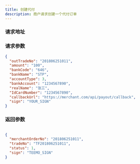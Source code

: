 ```yaml
---
title: 创建代付
description: 商户请求创建一个代付订单
---
```



### 请求地址

<ReqAddr method="POST" url="/api/pay/payout/create/v1" />

### 请求参数

<Table
  thead={["字段", "类型", "必需", "长度", "描述"]}
  tbody={[
    ["merchantOrderNo", "String", "yes", "32","商户订单号"],
    ["amount", "String", "yes", "20","代付金额(比索)"],
    ["bankCode", "String", "yes", "50", "银行编码"],
    ["bankName", "String", "yes", "50", "银行名称"],
    ["accountType", "int", "yes", "", "账户类型 3-借记卡 40-clabe"],
    ["bankAccount", "String", "yes", "50", "收款账号"],
    ["realName", "String", "yes", "40", "客户姓名"],
    ["IdCardNumber", "String", "yes", "50", "收款人ID号码"],
    ["callbackUrl", "String", "no", "200", "代付回调地址，若不传, 则以商户配置为准"],
    ["sign", "String", "yes", "","签名"],
  ]}
/>

```json title=请求示例
{
  "outTradeNo": "201806251011",
  "amount": "100",
  "bankCode": "646",
  "bankName": "STP",
  "accountType": 3,
  "bankAccount": "1234567890",
  "realName": "张三",
  "IdCardNumber": "1234567890",
  "callbackUrl": "https://merchant.com/api/payout/callback",
  "sign": "YOUR_SIGN"
}
```

### 返回参数

<Table
  thead={["字段", "类型", "必需", "描述"]}
  tbody={[
    ["merchantOrderNo", "String", "yes", "商户订单号(Max leng 32)"],
    ["tradeNo", "String", "yes", "平台订单号"],
    ["status", "Int", "yes", "1-支付中 3-失败(可以重新发起)"],
    ["sign", "String", "yes", "签名"],
  ]}
/>

```json title=返回示例
{
  "merchantOrderNo": "201806251011",
  "tradeNo": "TF201806251011",
  "status": 1,
  "sign": "TEEMO_SIGN"
}
```
